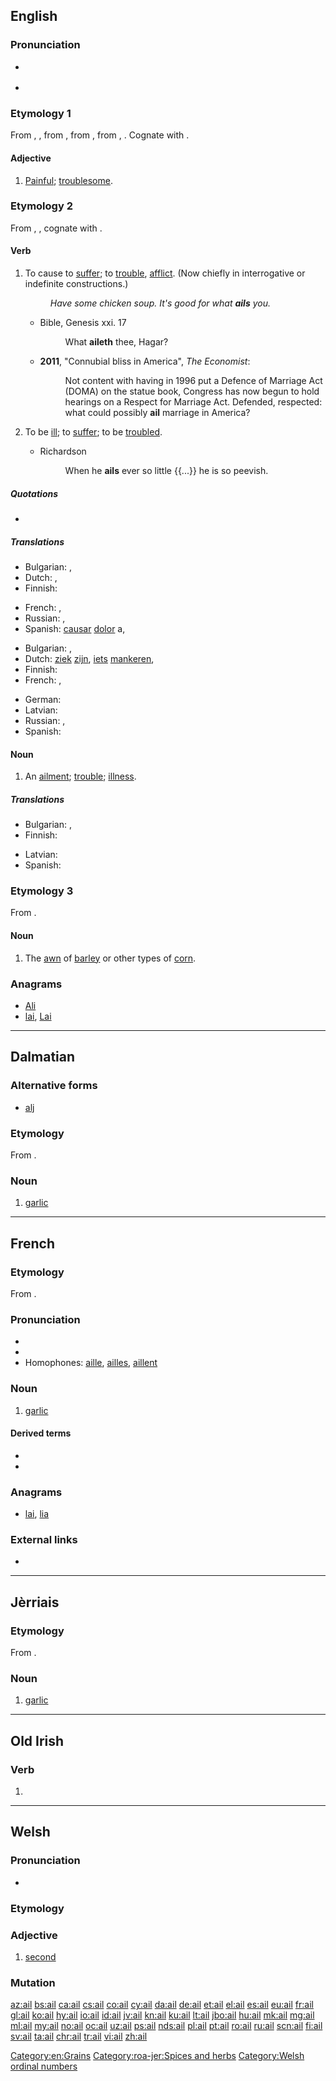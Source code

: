 {{also|-ail}}
==English==

===Pronunciation===
* {{a|UK|US}} {{IPA|/eɪl/|lang=en}}
* {{rhymes|eɪl|lang=en}}

===Etymology 1===
From {{etyl|enm|en}} {{term|eyle|lang=enm}}, {{term|eile|lang=enm}}, from {{etyl|ang|en}} {{m|ang|eġle||hideous, loathsome, hateful, horrid, troublesome, grievous, painful}}, from {{etyl|gem-pro|en}} {{m|gem-pro|*agluz||cumbersome, tedious, burdensome, tiresome}}, from {{etyl|ine-pro|en}} {{m|ine-pro|*h₂egʰlo-}}, {{m|ine-pro|*h₂egʰ-||offensive, disgusting, repulsive, hateful}}. Cognate with {{etyl|got|-}} {{term|𐌰𐌲𐌻𐌿𐍃||tr=aglus|hard, difficult|lang=got}}.

====Adjective====
{{en-adj|er|more}}

# {{context|obsolete|lang=en}} [[painful|Painful]]; [[troublesome]].

===Etymology 2===
From {{etyl|ang|en}} {{m|ang|eġlan}}, {{m|ang|eġlian||to trouble, afflict}}, cognate with {{etyl|got|-}} {{term|𐌰𐌲𐌻𐌾𐌰𐌽||to distress|tr=agljan|lang=got}}.

====Verb====
{{en-verb}}

# {{context|transitive|lang=en}} To cause to [[suffer]]; to [[trouble]], [[afflict]]. (Now chiefly in interrogative or indefinite constructions.)
#: ''Have some chicken soup. It's good for what '''ails''' you.''
#* Bible, Genesis xxi. 17
#*: What '''aileth''' thee, Hagar?
#* '''2011''', "Connubial bliss in America", ''The Economist'':
#*: Not content with having in 1996 put a Defence of Marriage Act (DOMA) on the statue book, Congress has now begun to hold hearings on a Respect for Marriage Act. Defended, respected: what could possibly '''ail''' marriage in America?
# {{context|intransitive|lang=en}} To be [[ill]]; to [[suffer]]; to be [[troubled]].
#* Richardson
#*: When he '''ails''' ever so little {{...}} he is so peevish.

=====Quotations=====
* {{seeCites}}

=====Translations=====
{{trans-top|to cause to suffer}}
* Bulgarian: {{t+|bg|боли}}, {{t+|bg|безпокои}}
* Dutch: {{t+|nl|schelen}}, {{t+|nl|mankeren}}
* Finnish: {{t+|fi|vaivata}}
{{trans-mid}}
* French: {{t+|fr|manquer}}, {{t+|fr|faillir}}
* Russian: {{t+|ru|тревожить}}, {{t+|ru|беспокоить}}
* Spanish: [[causar]] [[dolor]] a, {{t+|es|molestar}}
{{trans-bottom}}

{{trans-top|to be ill}}
* Bulgarian: {{t|bg|болен съм}}, {{t|bg|неразположен съм}}
* Dutch: [[ziek]] [[zijn]], [[iets]] [[mankeren]], {{t+|nl|sukkelen}}
* Finnish: {{t+|fi|sairastaa}}
* French: {{t|fr|être malade}}, {{t+|fr|souffrir}}
{{trans-mid}}
* German: {{t|de|kränklich sein}}
* Latvian: {{t+|lv|sirgt}}
* Russian: {{t+|ru|болеть}}, {{t+|ru|недомогать}}
* Spanish: {{t+|es|adolecer}}
{{trans-bottom}}

====Noun====
{{en-noun}}

# An [[ailment]]; [[trouble]]; [[illness]].

=====Translations=====
{{trans-top|An ailment; trouble; illness}}
* Bulgarian: {{t+|bg|болка}}, {{t+|bg|болест}}
* Finnish: {{t+|fi|vaiva}}
{{trans-mid}}
* Latvian: {{t+|lv|liga|f}}
* Spanish: {{t+|es|enfermedad|f}}
{{trans-bottom}}

===Etymology 3===
From {{etyl|ang|en}} {{m|ang|eġl}}.

====Noun====
{{en-noun}}

# The [[awn]] of [[barley]] or other types of [[corn]].

===Anagrams===
* [[Ali#English|Ali]]
* [[lai#English|lai]], [[Lai#English|Lai]]

[[Category:en:Grains]]

----

==Dalmatian==

===Alternative forms===
* [[alj]]

===Etymology===
From {{etyl|la|dlm}} {{term|allium|lang=la}}.

===Noun===
{{head|dlm|noun}}

# [[garlic]]

----

==French==

===Etymology===
From {{etyl|la|fr}} {{term|allium|lang=la}}.

===Pronunciation===
* {{IPA|/aj/|lang=fr}}
* {{audio|Fr-Paris--ail.ogg|Audio (Paris)|lang=fr}}
* Homophones: [[aille]], [[ailles]], [[aillent]]

===Noun===
{{fr-noun|m|s|aulx}}

# [[garlic]]

====Derived terms====
* {{l/fr|alliacé}}
* {{l/fr|ailler}}

===Anagrams===
* [[lai#French|lai]], [[lia#French|lia]]

===External links===
* {{R:TLFi}}

----

==Jèrriais==

===Etymology===
From {{etyl|la|fr}} {{term|allium|lang=la}}.

===Noun===
{{roa-jer-noun|m|pl=-}}

# [[garlic]]

[[Category:roa-jer:Spices and herbs]]

----

==Old Irish==

===Verb===
{{head|sga|verb form|head=·ail}}

# {{conjugation of|ailid||3|s|pres|ind|conjunct|lang=sga}}

----

==Welsh==

{{ordinalbox|cy|1af|2il|3ydd|cyntaf|trydydd|card=dau|adv=dwywaith|mult=dwbl}}

===Pronunciation===
* {{IPA|/ail/|lang=cy}}

===Etymology===
{{rfe}}

===Adjective===
{{cy-adj|-}}

# [[second]]

===Mutation===
{{cy-mut-a|il}}

[[Category:Welsh ordinal numbers]]

[[az:ail]]
[[bs:ail]]
[[ca:ail]]
[[cs:ail]]
[[co:ail]]
[[cy:ail]]
[[da:ail]]
[[de:ail]]
[[et:ail]]
[[el:ail]]
[[es:ail]]
[[eu:ail]]
[[fr:ail]]
[[gl:ail]]
[[ko:ail]]
[[hy:ail]]
[[io:ail]]
[[id:ail]]
[[jv:ail]]
[[kn:ail]]
[[ku:ail]]
[[lt:ail]]
[[jbo:ail]]
[[hu:ail]]
[[mk:ail]]
[[mg:ail]]
[[ml:ail]]
[[my:ail]]
[[no:ail]]
[[oc:ail]]
[[uz:ail]]
[[ps:ail]]
[[nds:ail]]
[[pl:ail]]
[[pt:ail]]
[[ro:ail]]
[[ru:ail]]
[[scn:ail]]
[[fi:ail]]
[[sv:ail]]
[[ta:ail]]
[[chr:ail]]
[[tr:ail]]
[[vi:ail]]
[[zh:ail]]